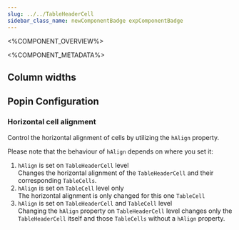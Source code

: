 ```yaml
---
slug: ../../TableHeaderCell
sidebar_class_name: newComponentBadge expComponentBadge
---
```



<%COMPONENT_OVERVIEW%>

<%COMPONENT_METADATA%>

## Column widths

<ColumnWidths />

## Popin Configuration

<Popin />

### Horizontal cell alignment

Control the horizontal alignment of cells by utilizing the `hAlign` property.

Please note that the behaviour of `hAlign` depends on where you set it:
1. `hAlign` is set on `TableHeaderCell` level<br />
Changes the horizontal alignment of the `TableHeaderCell` and their corresponding `TableCells`.
2. `hAlign` is set on `TableCell` level only<br />
The horizontal alignment is only changed for this one `TableCell`
3. `hAlign` is set on `TableHeaderCell` and `TableCell` level<br />
Changing the `hAlign` property on `TableHeaderCell` level changes only the `TableHeaderCell` itself and those `TableCells` without a `hAlign` property.

<HAlign />